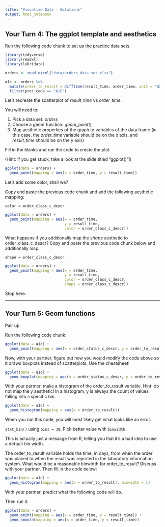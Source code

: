 ```yaml
---
title: "Visualize Data - Solutions"
output: html_notebook
---
```


## Your Turn 4: The ggplot template and aesthetics

Run the following code chunk to set up the practice data sets.

```r
library(tidyverse)
library(readxl)
library(lubridate)

orders <- read_excel("data/orders_data_set.xlsx") 

a1c <- orders %>%
  mutate(order_to_result = difftime(result_time, order_time, unit = "days")) %>%
  filter(proc_code == "A1C")
```




Let's recreate the scatterplot of *result_time* vs *order_time*. 

You will need to:

1. Pick a data set: *orders*
2. Choose a geom function: *geom_point()*
3. Map aesthetic properties of the graph to variables of the data frame (in this case, the *order_time* variable should be on the x axis, and *result_time* should be on the y axis)

Fill in the blanks and run the code to create the plot.

(Hint: if you get stuck, take a look at the slide titled "ggplot()"!)

```r
ggplot(data = orders) +
  geom_point(mapping = aes(x = order_time, y = result_time))
```




Let's add some color, shall we?

Copy and paste the previous code chunk and add the following aesthetic mapping: 

    color = order_class_c_descr

```r
ggplot(data = orders) +
  geom_point(mapping = aes(x = order_time, 
                           y = result_time, 
                           color = order_class_c_descr))
```




What happens if you additionally map the *shape* aesthetic to order_class_c_descr? Copy and paste the previous code chunk below and additionally map:

    shape = order_class_c_descr

```r
ggplot(data = orders) +
  geom_point(mapping = aes(x = order_time, 
                           y = result_time, 
                           color = order_class_c_descr,
                           shape = order_class_c_descr))
```

Stop here.

*******************************************************





## Your Turn 5: Geom functions

Pair up.

Run the following code chunk:

```r
ggplot(data = a1c) + 
  geom_point(mapping = aes(x = order_status_c_descr, y = order_to_result))
```




Now, with your partner, figure out how you would modify the code above so it draws boxplots instead of scatterplots. Use the cheatsheet!

```r
ggplot(data = a1c) + 
  geom_boxplot(mapping = aes(x = order_status_c_descr, y = order_to_result))
```



With your partner, make a histogram of the order_to_result variable. Hint: do not map the y aesthetic! In a histogram, y is always the count of values falling into a specific bin.

```r
ggplot(data = a1c) + 
  geom_histogram(mapping = aes(x = order_to_result))
```




When you run this code, you will most likely get what looks like an error:

  `stat_bin()` using `bins = 30`. Pick better value with `binwidth`.

This is actually just a message from R, telling you that it's a bad idea to use a default bin width. 

The order_to_result variable holds the time, in days, from when the order was placed to when the result was reported in the laboratory information system. What would be a reasonable binwidth for order_to_result? Discuss with your partner. Then fill in the code below:

```r
ggplot(data = a1c) + 
  geom_histogram(mapping = aes(x = order_to_result), binwidth = 1)
```




With your partner, predict what the following code will do. 

Then run it.

```r
ggplot(data = orders) +
  geom_point(mapping = aes(x = order_time, y = result_time)) +
  geom_smooth(mapping = aes(x = order_time, y = result_time))
```

